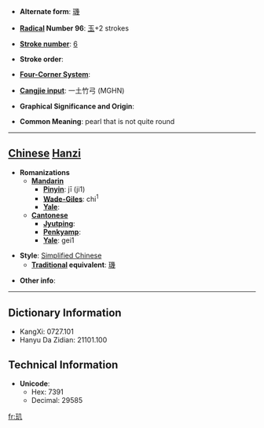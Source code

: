 * '''Alternate form''': [[璣]]

* '''[[Wiktionary:Chinese radical index| Radical]] Number 96''': [[Wiktionary:Chinese radical index 玉|玉]]+2 strokes

* '''[[Wiktionary:Chinese total strokes index|Stroke number]]''': [[Wiktionary:Chinese total strokes index 6|6]]

* '''Stroke order''': 

* '''[[Wiktionary:Chinese four corner index|Four-Corner System]]''': 

* '''[[Wiktionary:Chinese Cangjie index|Cangjie input]]''': 一土竹弓 (MGHN)

* '''Graphical Significance and Origin''': 

* '''Common Meaning''': pearl that is not quite round

----

== [[Chinese]] [[Hanzi]] ==

* '''Romanizations'''
** '''[[Mandarin]]'''
*** '''[[Pinyin]]''': jī (ji1)
*** '''[[Wade-Giles]]''': chi<sup>1</sup>
*** '''[[Yale]]''': 
** '''[[Cantonese]]'''
*** '''[[Jyutping]]''':
*** '''[[Penkyamp]]''': 
*** '''[[Yale]]''': gei1

* '''Style''': [[Simplified Chinese]] 
** '''[[Traditional Chinese|Traditional]] equivalent''': [[璣]]

* '''Other info''': 

----

== Dictionary Information ==

* KangXi: 0727.101
* Hanyu Da Zidian: 21101.100

== Technical Information ==

* '''Unicode''':
** Hex: 7391
** Decimal: 29585

[[fr:玑]]
